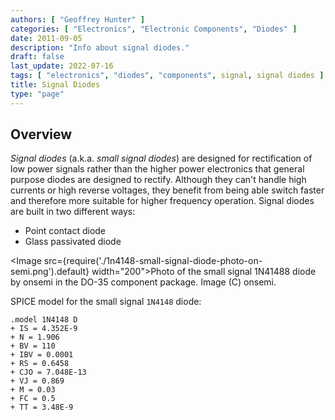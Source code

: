 ```yaml
---
authors: [ "Geoffrey Hunter" ]
categories: [ "Electronics", "Electronic Components", "Diodes" ]
date: 2011-09-05
description: "Info about signal diodes."
draft: false
last_update: 2022-07-16
tags: [ "electronics", "diodes", "components", signal, signal diodes ]
title: Signal Diodes
type: "page"
---
```


## Overview

_Signal diodes_ (a.k.a. _small signal diodes_) are designed for rectification of low power signals rather than the higher power electronics that general purpose diodes are designed to rectify. Although they can't handle high currents or high reverse voltages, they benefit from being able switch faster and therefore more suitable for higher frequency operation. Signal diodes are built in two different ways:

* Point contact diode
* Glass passivated diode

<Image src={require('./1n4148-small-signal-diode-photo-on-semi.png').default} width="200">Photo of the small signal 1N41488 diode by onsemi in the DO-35 component package. Image (C) onsemi.</Image>

SPICE model for the small signal `1N4148` diode:

```
.model 1N4148 D 
+ IS = 4.352E-9 
+ N = 1.906 
+ BV = 110 
+ IBV = 0.0001 
+ RS = 0.6458 
+ CJO = 7.048E-13 
+ VJ = 0.869 
+ M = 0.03 
+ FC = 0.5 
+ TT = 3.48E-9
```